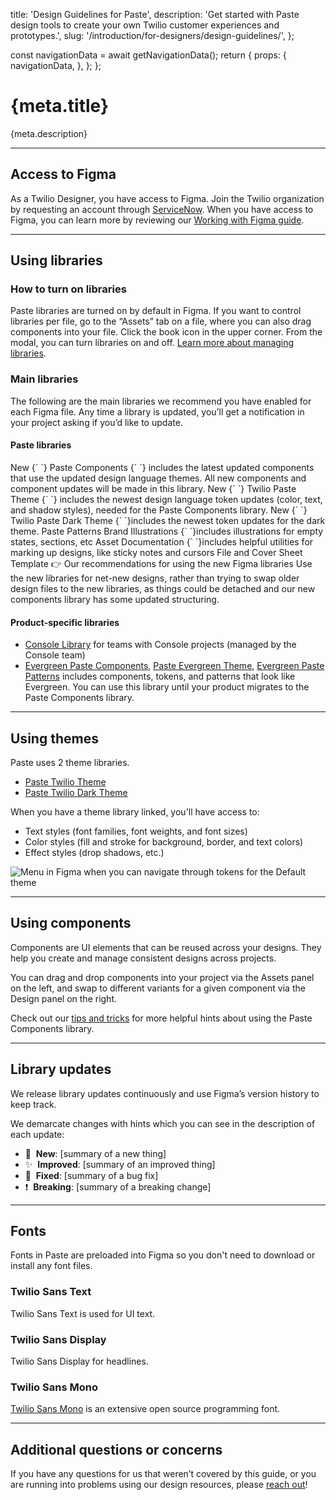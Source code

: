   title: 'Design Guidelines for Paste',
  description: 'Get started with Paste design tools to create your own Twilio customer experiences and prototypes.',
  slug: '/introduction/for-designers/design-guidelines/',
};



  const navigationData = await getNavigationData();
  return {
    props: {
      navigationData,
    },
  };
};

<content>

<h1>{meta.title}</h1>

<Paragraph>{meta.description}</Paragraph>

</content>

---

<contentwrapper>

<PageAside data={mdxHeadings} />

<content>

## Access to Figma

As a Twilio Designer, you have access to Figma. Join the Twilio organization by requesting an
account through [ServiceNow](https://twilio.service-now.com/sp/). When you have access to Figma, you can learn more by reviewing our [Working with Figma guide](https://www.figma.com/file/WiJFrYa9YpIcFUmT06gTn0/Working-with-Figma).

---

## Using libraries

### How to turn on libraries

Paste libraries are turned on by default in Figma. If you want to control libraries per file, go to the “Assets” tab on a file, where you can also drag components into your file. Click the book icon in the upper corner. From the modal, you can turn libraries on and off. [Learn more about managing libraries](https://help.figma.com/hc/en-us/articles/1500008731201-Manage-libraries-in-design-files).

### Main libraries

The following are the main libraries we recommend you have enabled for each Figma file. Any time a library is updated, you’ll get a notification in your project asking if you’d like to update.

#### Paste libraries

<UnorderedList>
  <ListItem>
    <Box display="inline">
      <Box display="inline-block" verticalAlign="middle">
        <Badge as="span" variant="new">
          <NewIcon decorative />
          New
        </Badge>
      </Box>
      {` `}
      <Anchor
        href="https://www.figma.com/file/l2qtpQVMmXzQPVB3rEAA8i/%5BWIP%5D-Paste-Components?node-id=3015%3A46646&t=2Fe524au9O9rlWZU-1"
        showExternal
      >
        Paste Components
      </Anchor>
      <Text display="inline">
        {` `} includes the latest updated components that use the updated design language themes. All new components and
        component updates will be made in this library.
      </Text>
    </Box>
  </ListItem>
  <ListItem>
    <Box display="inline">
      <Box display="inline-block" verticalAlign="middle">
        <Badge as="span" variant="new">
          <NewIcon decorative />
          New
        </Badge>
      </Box>
      {` `}
      <Anchor
        href="https://www.figma.com/file/U0oTLE09SGK7svnr818HYT/%5BWIP%5D-Paste-Twilio-Theme?node-id=3558%3A32533&t=PYbe5AovStxUbEjF-1"
        showExternal
      >
        Twilio Paste Theme
      </Anchor>
      <Text display="inline">
        {` `} includes the newest design language token updates (color, text, and shadow styles), needed for the Paste
        Components library.
      </Text>
    </Box>
  </ListItem>
  <ListItem>
    <Box display="inline">
      <Box display="inline-block" verticalAlign="middle">
        <Badge as="span" variant="new">
          <NewIcon decorative />
          New
        </Badge>
      </Box>
      {` `}
      <Anchor href="https://www.figma.com/file/TxxQS4sUuxDiTDUsIWRsFT/Paste-Twilio-Dark-Theme" showExternal>
        Twilio Paste Dark Theme
      </Anchor>
      <Text display="inline">{` `}includes the newest token updates for the dark theme.</Text>
    </Box>
  </ListItem>
  <ListItem>
    <Anchor href="https://www.figma.com/file/S4z0Kqjb9AYosnkRQldLte/Paste-Patterns" showExternal>
      Paste Patterns
    </Anchor>
  </ListItem>
  <ListItem>
    <Anchor href="https://www.figma.com/file/XeA9WNBcoojrdJbiz5Nj5q/Brand-Illustrations" showExternal>
      Brand Illustrations
    </Anchor>
    {` `}includes illustrations for empty states, sections, etc
  </ListItem>
  <ListItem>
    <Anchor href="https://www.figma.com/file/GfY11A2VW638eFK48nDtdE/Asset-Documentation" showExternal>
      Asset Documentation
    </Anchor>
    {` `}includes helpful utilities for marking up designs, like sticky notes and cursors
  </ListItem>
  <ListItem>
    <Anchor href="https://www.figma.com/file/RfZYRjUH56rZ0qe0veqRJA/File-and-Cover-Sheet-Template" showExternal>
      File and Cover Sheet Template
    </Anchor>
  </ListItem>
</UnorderedList>

<Callout variant="neutral">
  <CalloutHeading as="h5">👉 Our recommendations for using the new Figma libraries</CalloutHeading>
  <CalloutText>
    Use the new libraries for net-new designs, rather than trying to swap older design files to the new libraries, as
    things could be detached and our new components library has some updated structuring.
  </CalloutText>
</Callout>

<Box paddingBottom="space70" />

#### Product-specific libraries

- [Console Library](https://www.figma.com/file/vvdKgsO8OLcn7Q6FmuhWtl/Console-Library) for teams with Console projects (managed by the Console team)
- [Evergreen Paste Components](https://www.figma.com/file/zq39AEOAd7EvvB1gvL8wjE/%5BNEW%5D-Evergreen-Paste-Components?t=LqMbG6udvN37EeWy-6), [Paste Evergreen Theme](https://www.figma.com/file/nqTRnOvgtvJyGw5loSAZWr/%5BWIP%5D-Paste-Evergreen-Theme?t=yTgj99DMtixcB9l5-6), [Evergreen Paste Patterns](https://www.figma.com/file/kfIKmexsAIaU3gjdnBVY17/Evergreen-Paste-Patterns?t=Cw7YRtCJ0ILxlKD4-6) includes components, tokens, and patterns that look like Evergreen. You can use this library until your product migrates to the Paste Components library.

---

## Using themes

Paste uses 2 theme libraries.

- [Paste Twilio Theme](https://www.figma.com/file/U0oTLE09SGK7svnr818HYT/%5BWIP%5D-Paste-Twilio-Theme?node-id=3558%3A32533&t=PYbe5AovStxUbEjF-1)
- [Paste Twilio Dark Theme](https://www.figma.com/file/TxxQS4sUuxDiTDUsIWRsFT/Paste-Twilio-Dark-Theme)

When you have a theme library linked, you'll have access to:

- Text styles (font families, font weights, and font sizes)
- Color styles (fill and stroke for background, border, and text colors)
- Effect styles (drop shadows, etc.)

<Image
  src={TokenStyles}
  alt="Menu in Figma when you can navigate through tokens for the Default theme"
  placeholder="blur"
/>

---

## Using components

Components are UI elements that can be reused across your designs. They help you create and manage consistent designs across projects.

You can drag and drop components into your project via the Assets panel on the left, and swap to different variants for a given component via the Design panel on the right.

Check out our [tips and tricks](https://www.figma.com/file/WiJFrYa9YpIcFUmT06gTn0/Working-with-Figma?node-id=155%3A126) for more helpful hints about using the Paste Components library.

---

## Library updates

We release library updates continuously and use Figma’s version history to keep track.

We demarcate changes with hints which you can see in the description of each update:

- 🚀&nbsp;&nbsp;**New**: [summary of a new thing]
- ✨&nbsp;&nbsp;**Improved**: [summary of an improved thing]
- 🐛&nbsp;&nbsp;**Fixed**: [summary of a bug fix]
- ❗️&nbsp;&nbsp;**Breaking**: [summary of a breaking change]

---

## Fonts

Fonts in Paste are preloaded into Figma so you don't need to download or install any font files.

### Twilio Sans Text

Twilio Sans Text is used for UI text.

### Twilio Sans Display

Twilio Sans Display for headlines.

### Twilio Sans Mono

[Twilio Sans Mono](https://github.com/twilio/twilio-sans-mono) is an extensive open source programming font.

---

## Additional questions or concerns

If you have any questions for us that weren’t covered by this guide, or you are running into problems using our design resources, please [reach out](/introduction/working-with-us)!

</content>

</contentwrapper>
